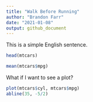 ```yaml
---
title: "Walk Before Running"
author: "Brandon Farr"
date: "2021-01-08"
output: github_document
---
```


This is a simple English sentence.

```r

head(mtcars)

mean(mtcars$mpg)

```

What if I want to see a plot?

```r

plot(mtcars$cyl, mtcars$mpg)
abline(35, -5/2)

```

